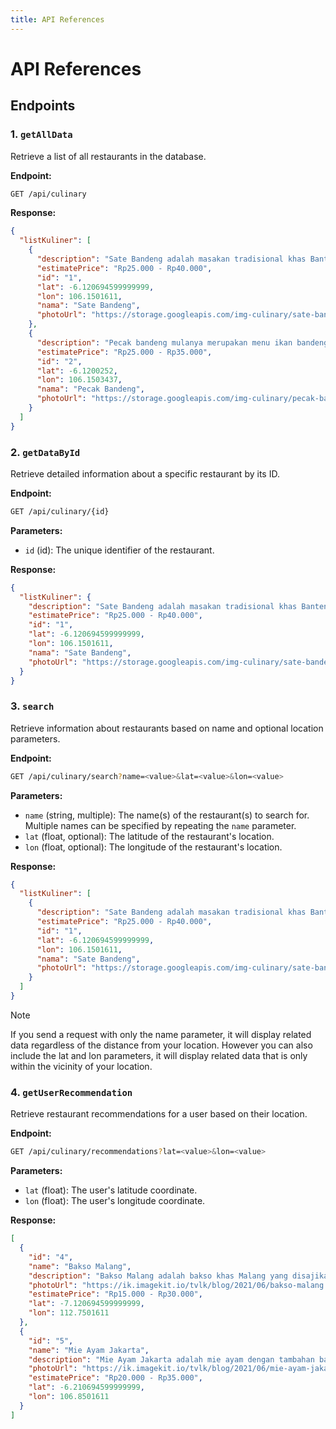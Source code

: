 ```yaml
---
title: API References
---
```


# API References

## Endpoints

### 1. `getAllData`

Retrieve a list of all restaurants in the database.

**Endpoint:**

```sh {3} copy
GET /api/culinary
```

**Response:**

```json
{
  "listKuliner": [
    {
      "description": "Sate Bandeng adalah masakan tradisional khas Banten, Indonesia. Sate Bandeng dibuat dari ikan bandeng  yang dihilangkan durinya, dagingnya dibumbui dan dimasukkan kembali ke kulitnya, lalu ditusuk atau dijepit tusukan tangkai bambu, lalu dibakar di atas bara arang. ",
      "estimatePrice": "Rp25.000 - Rp40.000",
      "id": "1",
      "lat": -6.120694599999999,
      "lon": 106.1501611,
      "nama": "Sate Bandeng",
      "photoUrl": "https://storage.googleapis.com/img-culinary/sate-bandeng.jpg"
    },
    {
      "description": "Pecak bandeng mulanya merupakan menu ikan bandeng yang dibakar lalu diberi sambal. Menu ini benar-benar gurih dengan tekstur daging yang lembut, dengan sensasi smokey dari proses pembakarannya.",
      "estimatePrice": "Rp25.000 - Rp35.000",
      "id": "2",
      "lat": -6.1200252,
      "lon": 106.1503437,
      "nama": "Pecak Bandeng",
      "photoUrl": "https://storage.googleapis.com/img-culinary/pecak-bandeng.jpg"
    }
  ]
}
```

### 2. `getDataById`

Retrieve detailed information about a specific restaurant by its ID.

**Endpoint:**

```sh {3} copy
GET /api/culinary/{id}
```

**Parameters:**

- `id` (id): The unique identifier of the restaurant.

**Response:**

```json
{
  "listKuliner": {
    "description": "Sate Bandeng adalah masakan tradisional khas Banten, Indonesia. Sate Bandeng dibuat dari ikan bandeng  yang dihilangkan durinya, dagingnya dibumbui dan dimasukkan kembali ke kulitnya, lalu ditusuk atau dijepit tusukan tangkai bambu, lalu dibakar di atas bara arang. ",
    "estimatePrice": "Rp25.000 - Rp40.000",
    "id": "1",
    "lat": -6.120694599999999,
    "lon": 106.1501611,
    "nama": "Sate Bandeng",
    "photoUrl": "https://storage.googleapis.com/img-culinary/sate-bandeng.jpg"
  }
}
```

### 3. `search`

Retrieve information about restaurants based on name and optional location parameters.

**Endpoint:**

```sh {3} copy
GET /api/culinary/search?name=<value>&lat=<value>&lon=<value>
```

**Parameters:**

- `name` (string, multiple): The name(s) of the restaurant(s) to search for. Multiple names can be specified by repeating the `name` parameter.
- `lat` (float, optional): The latitude of the restaurant's location.
- `lon` (float, optional): The longitude of the restaurant's location.

**Response:**

```json
{
  "listKuliner": [
    {
      "description": "Sate Bandeng adalah masakan tradisional khas Banten, Indonesia. Sate Bandeng dibuat dari ikan bandeng  yang dihilangkan durinya, dagingnya dibumbui dan dimasukkan kembali ke kulitnya, lalu ditusuk atau dijepit tusukan tangkai bambu, lalu dibakar di atas bara arang. ",
      "estimatePrice": "Rp25.000 - Rp40.000",
      "id": "1",
      "lat": -6.120694599999999,
      "lon": 106.1501611,
      "nama": "Sate Bandeng",
      "photoUrl": "https://storage.googleapis.com/img-culinary/sate-bandeng.jpg"
    }
  ]
}
```

> [!NOTE]
> If you send a request with only the name parameter, it will display related data regardless of the distance from your location. However you can also include the lat and lon parameters, it will display related data that is only within the vicinity of your location.

### 4. `getUserRecommendation`

Retrieve restaurant recommendations for a user based on their location.

**Endpoint:**

```sh {3} copy
GET /api/culinary/recommendations?lat=<value>&lon=<value>
```

**Parameters:**

- `lat` (float): The user's latitude coordinate.
- `lon` (float): The user's longitude coordinate.

**Response:**

```json
[
  {
    "id": "4",
    "name": "Bakso Malang",
    "description": "Bakso Malang adalah bakso khas Malang yang disajikan dengan tahu, siomay, dan mie kuning.",
    "photoUrl": "https://ik.imagekit.io/tvlk/blog/2021/06/bakso-malang.jpg",
    "estimatePrice": "Rp15.000 - Rp30.000",
    "lat": -7.120694599999999,
    "lon": 112.7501611
  },
  {
    "id": "5",
    "name": "Mie Ayam Jakarta",
    "description": "Mie Ayam Jakarta adalah mie ayam dengan tambahan bakso, pangsit, dan sayuran segar.",
    "photoUrl": "https://ik.imagekit.io/tvlk/blog/2021/06/mie-ayam-jakarta.jpg",
    "estimatePrice": "Rp20.000 - Rp35.000",
    "lat": -6.210694599999999,
    "lon": 106.8501611
  }
]
```
